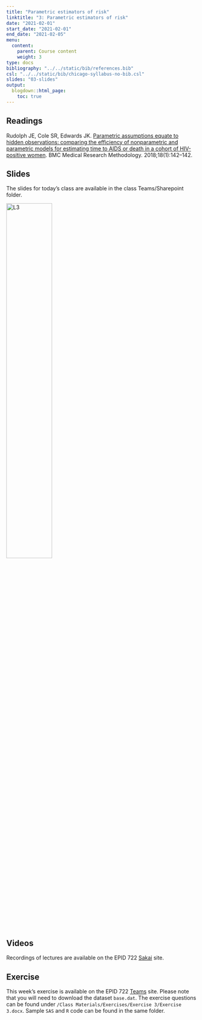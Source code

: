 ```yaml
---
title: "Parametric estimators of risk"
linktitle: "3: Parametric estimators of risk"
date: "2021-02-01"
start_date: "2021-02-01"
end_date: "2021-02-05"
menu:
  content:
    parent: Course content
    weight: 3
type: docs
bibliography: "../../static/bib/references.bib"
csl: "../../static/bib/chicago-syllabus-no-bib.csl"
slides: "03-slides"
output:
  blogdown::html_page:
    toc: true
---
```


## Readings

<i class="fas fa-book"></i> Rudolph JE, Cole SR, Edwards JK. [Parametric assumptions equate to hidden observations: comparing the efficiency of nonparametric and parametric models for estimating time to AIDS or death in a cohort of HIV-positive women](https://link-springer-com.libproxy.lib.unc.edu/article/10.1186/s12874-018-0605-8). BMC Medical Research Methodology. 2018;18(1):142–142. 


## Slides

The slides for today's class are available in the class Teams/Sharepoint folder.

[![L3](/slides/02-slides.png){width=49%}](https://adminliveunc.sharepoint.com/sites/EPID7222021/Class%20Materials/Forms/AllItems.aspx?newTargetListUrl=%2Fsites%2FEPID7222021%2FClass%20Materials&viewpath=%2Fsites%2FEPID7222021%2FClass%20Materials%2FForms%2FAllItems%2Easpx&viewid=23791aee%2D5f6d%2D4b22%2Da7b3%2D738269b4e786&id=%2Fsites%2FEPID7222021%2FClass%20Materials%2FSlides)

<!-- :::fyi -->
<!-- **Fun fact**: If you type <kbd>?</kbd> (or <kbd>shift</kbd> + <kbd>/</kbd>) while going through the slides, you can see a list of special slide-specific commands. -->
<!-- ::: -->


## Videos

Recordings of lectures are available on the EPID 722 [Sakai](https://www.sakai.unc.edu) site.



## Exercise

This week's exercise is available on the EPID 722 [Teams](https://teams.microsoft.com) site. Please note that you will need to download the dataset `base.dat`. The exercise questions can be found under `/Class Materials/Exercises/Exercise 3/Exercise 3.docx`. Sample `SAS` and `R` code can be found in the same folder.